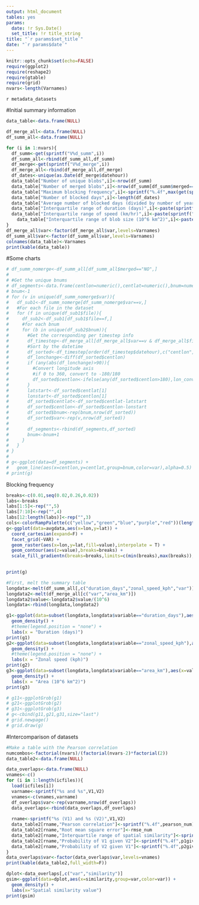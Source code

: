 ```yaml
---
output: html_document
tables: yes
params:
  date: !r Sys.Date()
  set_title: !r title_string
title: "`r params$set_title`"
date: "`r params$date`"
---
```


```r
knitr::opts_chunk$set(echo=FALSE)
require(ggplot2)
require(reshape2)
require(gtable)
require(grid)
nvars<-length(Varnames)
```

`r metadata_datasets`

#Initial summary information


```r
data_table<-data.frame(NULL)

df_merge_all<-data.frame(NULL)
df_summ_all<-data.frame(NULL)

for (i in 1:nvars){
  df_summ<-get(sprintf("V%d_summ",i))
  df_summ_all<-rbind(df_summ_all,df_summ)
  df_merge<-get(sprintf("V%d_merge",i))
  df_merge_all<-rbind(df_merge_all,df_merge)
  df_dates<-unique(as.Date(df_merge$datehour))
  data_table["Number of unique blobs",i]<-nrow(df_summ)
  data_table["Number of merged blobs",i]<-nrow(df_summ[df_summ$merged=="YES",])
  data_table["Maximum blocking frequency",i]<-sprintf("%.4f",max(get(sprintf("avgblob%d",i))))
  data_table["Number of blocked days",i]<-length(df_dates)
  data_table["Average number of blocked days (divided by number of years)",i]<-sprintf("%.2f",length(df_dates)/nyears)
  data_table["Interquartile range of duration (days)",i]<-paste(sprintf("%.2f",quantile(df_summ$duration_days,c(0.25,0.75))),collapse=" ")
  data_table["Interquartile range of speed (km/hr)",i]<-paste(sprintf("%.2f",quantile(df_summ$zonal_speed_kph,c(0.25,0.75))),collapse=" ")
    data_table["Interquartile range of blob size (10^6 km^2)",i]<-paste(sprintf("%.2f",quantile(df_merge$area_km/(10^6),c(0.25,0.75))),collapse=" ")
}
df_merge_all$var<-factor(df_merge_all$var,levels=Varnames)
df_summ_all$var<-factor(df_summ_all$var,levels=Varnames)
colnames(data_table)<-Varnames
print(kable(data_table))
```

#Some charts


```r
# df_summ_nomerge<-df_summ_all[df_summ_all$merged=="NO",]
# 
# #Get the unique bnums
# df_segments<-data.frame(centlon=numeric(),centlat=numeric(),bnum=numeric(),var=character(),stringsAsFactors = F)
# bnum<-1
# for (v in unique(df_summ_nomerge$var)){
#   df_sub1<-df_summ_nomerge[df_summ_nomerge$var==v,]
#   #For each file in the dataset
#   for (f in unique(df_sub1$file)){
#     df_sub2<-df_sub1[df_sub1$file==f,]
#     #for each bnum
#     for (b in unique(df_sub2$bnum)){
#       #Get the corresponding per timestep info
#       df_timestep<-df_merge_all[df_merge_all$var==v & df_merge_all$file==f & df_merge_all$bnum==b,]
#       #Sort by the datetime
#       df_sorted<-df_timestep[order(df_timestep$datehour),c("centlon","centlat")]
#       df_lonchange<-diff(df_sorted$centlon)
#       if (any(abs(df_lonchange)>90)){
#         #Convert longitude axis
#         #if 0 to 360, convert to -180/180
#         df_sorted$centlon<-ifelse(any(df_sorted$centlon>180),lon_convert(df_sorted$centlon),lon_convert2(df_sorted$centlon))
#       }
#       latstart<-df_sorted$centlat[1]
#       lonstart<-df_sorted$centlon[1]
#       df_sorted$centlat<-df_sorted$centlat-latstart
#       df_sorted$centlon<-df_sorted$centlon-lonstart
#       df_sorted$bnum<-rep(bnum,nrow(df_sorted))
#       df_sorted$var<-rep(v,nrow(df_sorted))
#       
#       df_segments<-rbind(df_segments,df_sorted)
#       bnum<-bnum+1
#     }
#   }
# }
# 
# g<-ggplot(data=df_segments) + 
#   geom_line(aes(x=centlon,y=centlat,group=bnum,color=var),alpha=0.5)
# print(g)
```

Blocking frequency


```r
breaks<-c(0.01,seq(0.02,0.26,0.02))
labs<-breaks
labs[1:5]<-rep("",5)
labs[7:10]<-rep("",4)
labs[12:length(labs)]<-rep("",3)
cols<-colorRampPalette(c("yellow","green","blue","purple","red"))(length(breaks))
g<-ggplot(data=avgdata,aes(x=lon,y=lat)) +
  coord_cartesian(expand=F) +
  facet_grid(~VAR) +
  geom_raster(aes(x=lon,y=lat,fill=value),interpolate = T) +
  geom_contour(aes(z=value),breaks=breaks) +
  scale_fill_gradientn(breaks=breaks,limits=c(min(breaks),max(breaks)),colors=cols,labels=labs)
  

print(g)
```

```r

#First, melt the summary table
longdata<-melt(df_summ_all[,c("duration_days","zonal_speed_kph","var")],id.vars = c("var"))
longdata2<-melt(df_merge_all[c("var","area_km")])
longdata2$value<-longdata2$value/(10^6)
longdata<-rbind(longdata,longdata2)

g1<-ggplot(data=subset(longdata,longdata$variable=="duration_days"),aes(x=value,group=var,color=var)) + 
  geom_density() +
  #theme(legend.position = "none") +
  labs(x = "Duration (days)")
print(g1)
g2<-ggplot(data=subset(longdata,longdata$variable=="zonal_speed_kph"),aes(x=value,group=var,color=var)) + 
  geom_density() +
  #theme(legend.position = "none") +
  labs(x = "Zonal speed (kph)")
print(g2)
g3<-ggplot(data=subset(longdata,longdata$variable=="area_km"),aes(x=value,group=var,color=var)) + 
  geom_density() +
  labs(x = "Area (10^6 km^2)")
print(g3)

# g11<-ggplotGrob(g1)
# g21<-ggplotGrob(g2)
# g31<-ggplotGrob(g3)
# g<-cbind(g11,g21,g31,size="last")
# grid.newpage()
# grid.draw(g)
```

#Intercomparison of datasets

```r
#Make a table with the Pearson correlation
numcombos<-factorial(nvars)/(factorial(nvars-2)*factorial(2))
data_table2<-data.frame(NULL)

data_overlaps<-data.frame(NULL)
vnames<-c()
for (i in 1:length(icfiles)){
  load(icfiles[i])
  varname<-sprintf("%s and %s",V1,V2)
  vnames<-c(vnames,varname)
  df_overlaps$var<-rep(varname,nrow(df_overlaps))
  data_overlaps<-rbind(data_overlaps,df_overlaps)
  
  rname<-sprintf("%s (V1) and %s (V2)",V1,V2)
  data_table2[rname,"Pearson correlation"]<-sprintf("%.4f",pearson_num)
  data_table2[rname,"Root mean square error"]<-rmse_num
  data_table2[rname,"Interquartile range of spatial similarity"]<-sprintf("%.2f %.2f",sim_25,sim_75)
  data_table2[rname,"Probability of V1 given V2"]<-sprintf("%.4f",p1given2)
  data_table2[rname,"Probability of V2 given V1"]<-sprintf("%.4f",p2given1)
}
data_overlaps$var<-factor(data_overlaps$var,levels=vnames)
print(kable(data_table2,full_width=F))

```

```r
dplot<-data_overlaps[,c("var","similarity")]
gsim<-ggplot(data=dplot,aes(x=similarity,group=var,color=var)) +
  geom_density() + 
  labs(x="Spatial similarity value")
print(gsim)
```